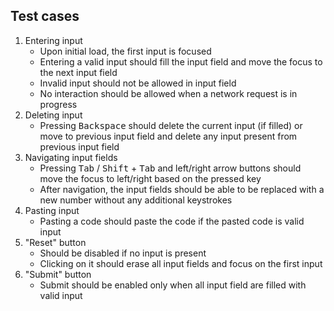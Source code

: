 ## Test cases

1. Entering input
   - Upon initial load, the first input is focused
   - Entering a valid input should fill the input field and move the focus to the next input field
   - Invalid input should not be allowed in input field
   - No interaction should be allowed when a network request is in progress
2. Deleting input
   - Pressing <kbd>Backspace</kbd> should delete the current input (if filled) or move to previous input field and delete any input present from previous input field
3. Navigating input fields
   - Pressing <kbd>Tab</kbd> / <kbd>Shift</kbd> + <kbd>Tab</kbd> and left/right arrow buttons should move the focus to left/right based on the pressed key
   - After navigation, the input fields should be able to be replaced with a new number without any additional keystrokes
4. Pasting input
   - Pasting a code should paste the code if the pasted code is valid input
5. "Reset" button
   - Should be disabled if no input is present
   - Clicking on it should erase all input fields and focus on the first input
6. "Submit" button
   - Submit should be enabled only when all input field are filled with valid input
